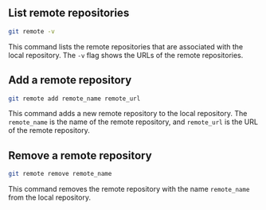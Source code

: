 ## List remote repositories
```sh
git remote -v
```
This command lists the remote repositories that are associated with the local repository. The `-v` flag shows the URLs of the remote repositories.

## Add a remote repository
```sh
git remote add remote_name remote_url
```
This command adds a new remote repository to the local repository. The `remote_name` is the name of the remote repository, and `remote_url` is the URL of the remote repository.

## Remove a remote repository
```sh
git remote remove remote_name
```
This command removes the remote repository with the name `remote_name` from the local repository.
